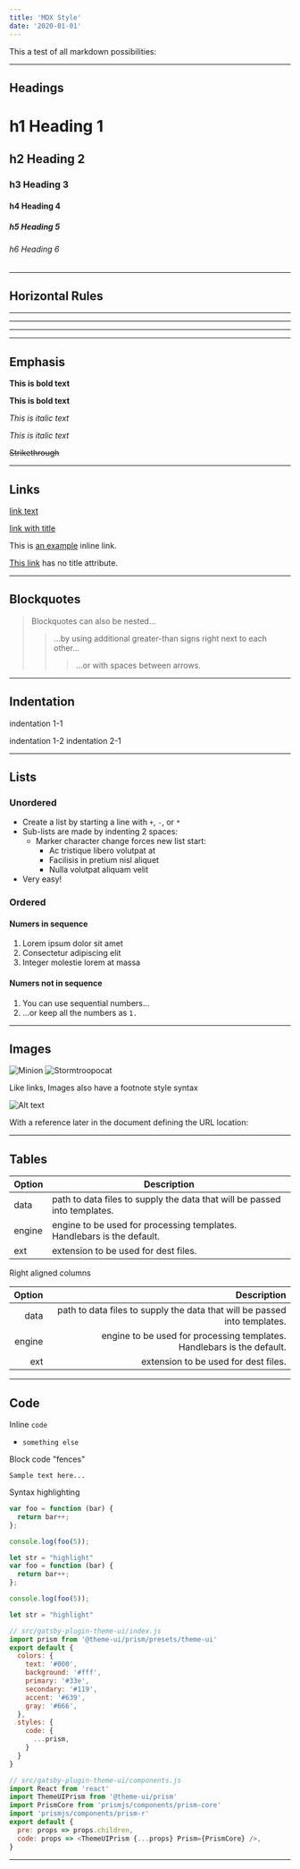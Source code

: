 ```yaml
---
title: 'MDX Style'
date: '2020-01-01'
---
```


This a test of all markdown possibilities:

------------------------------------------

## Headings

# h1 Heading 1
## h2 Heading 2
### h3 Heading 3
#### h4 Heading 4
##### h5 Heading 5
###### h6 Heading 6

------------------------------------------

## Horizontal Rules

___

---

***

------------------------------------------

## Emphasis

**This is bold text**

__This is bold text__

*This is italic text*

_This is italic text_

~~Strikethrough~~

------------------------------------------

## Links

[link text][1]

[link with title][2]

This is [an example](http://example.com/ "Title") inline link.

[This link](http://example.net/) has no title attribute.

------------------------------------------

## Blockquotes

> Blockquotes can also be nested...
>> ...by using additional greater-than signs right next to each other...
> > > ...or with spaces between arrows.

------------------------------------------

## Indentation

  indentation 1-1

indentation 1-2
    indentation 2-1
    

------------------------------------------

## Lists

### Unordered

+ Create a list by starting a line with `+`, `-`, or `*`
+ Sub-lists are made by indenting 2 spaces:
  - Marker character change forces new list start:
    * Ac tristique libero volutpat at
    + Facilisis in pretium nisl aliquet
    - Nulla volutpat aliquam velit
+ Very easy!

### Ordered

#### Numers in sequence

1. Lorem ipsum dolor sit amet
2. Consectetur adipiscing elit
3. Integer molestie lorem at massa

#### Numers not in sequence

1. You can use sequential numbers...
1. ...or keep all the numbers as `1.`

------------------------------------------

## Images

![Minion][3]
![Stormtroopocat][4]

Like links, Images also have a footnote style syntax

![Alt text][5]

With a reference later in the document defining the URL location:



------------------------------------------

## Tables

| Option | Description |
| ------ | ----------- |
| data   | path to data files to supply the data that will be passed into templates. |
| engine | engine to be used for processing templates. Handlebars is the default. |
| ext    | extension to be used for dest files. |

Right aligned columns

| Option | Description |
| ------:| -----------:|
| data   | path to data files to supply the data that will be passed into templates. |
| engine | engine to be used for processing templates. Handlebars is the default. |
| ext    | extension to be used for dest files. |

------------------------------------------

## Code

Inline `code`
- `something else`



Block code "fences"

```
Sample text here...
```

Syntax highlighting

```js
var foo = function (bar) {
  return bar++;
};

console.log(foo(5));

let str = "highlight" 
var foo = function (bar) {
  return bar++;
};

console.log(foo(5));

let str = "highlight" 

// src/gatsby-plugin-theme-ui/index.js
import prism from '@theme-ui/prism/presets/theme-ui'
export default {
  colors: {
    text: '#000',
    background: '#fff',
    primary: '#33e',
    secondary: '#119',
    accent: '#639',
    gray: '#666',
  },
  styles: {
    code: {
      ...prism,
    }
  }
}

// src/gatsby-plugin-theme-ui/components.js
import React from 'react'
import ThemeUIPrism from '@theme-ui/prism'
import PrismCore from 'prismjs/components/prism-core'
import 'prismjs/components/prism-r'
export default {
  pre: props => props.children,
  code: props => <ThemeUIPrism {...props} Prism={PrismCore} />,
}
```

------------------------------------------


[1]: http://dev.nodeca.com
[2]: http://nodeca.github.io/pica/demo/ "title text!"
[3]: https://octodex.github.com/images/dinotocat.png
[4]: https://octodex.github.com/images/saritocat.png "The Stormtroopocat"
[5]: https://octodex.github.com/images/daftpunktocat-thomas.gif "The Dojocat"